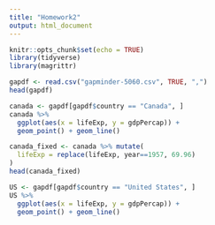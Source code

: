 ```yaml
---
title: "Homework2"
output: html_document
---
```


```r
knitr::opts_chunk$set(echo = TRUE)
library(tidyverse)
library(magrittr)
```


```r
gapdf <- read.csv("gapminder-5060.csv", TRUE, ",")
head(gapdf)
```

```r
canada <- gapdf[gapdf$country == "Canada", ]
canada %>%
  ggplot(aes(x = lifeExp, y = gdpPercap)) +
  geom_point() + geom_line()
```


```r
canada_fixed <- canada %>% mutate(
  lifeExp = replace(lifeExp, year==1957, 69.96)
)
head(canada_fixed)
```


```r
US <- gapdf[gapdf$country == "United States", ]
US %>%
  ggplot(aes(x = lifeExp, y = gdpPercap)) +
  geom_point() + geom_line()
```
